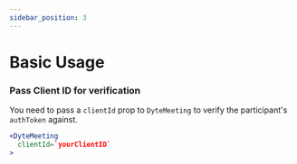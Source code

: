 ```yaml
---
sidebar_position: 3
---
```


# Basic Usage


### Pass Client ID for verification

You need to pass a `clientId` prop to `DyteMeeting` to verify the participant's
`authToken` against.

```jsx {2}
<DyteMeeting
  clientId=`yourClientID`
>
```

